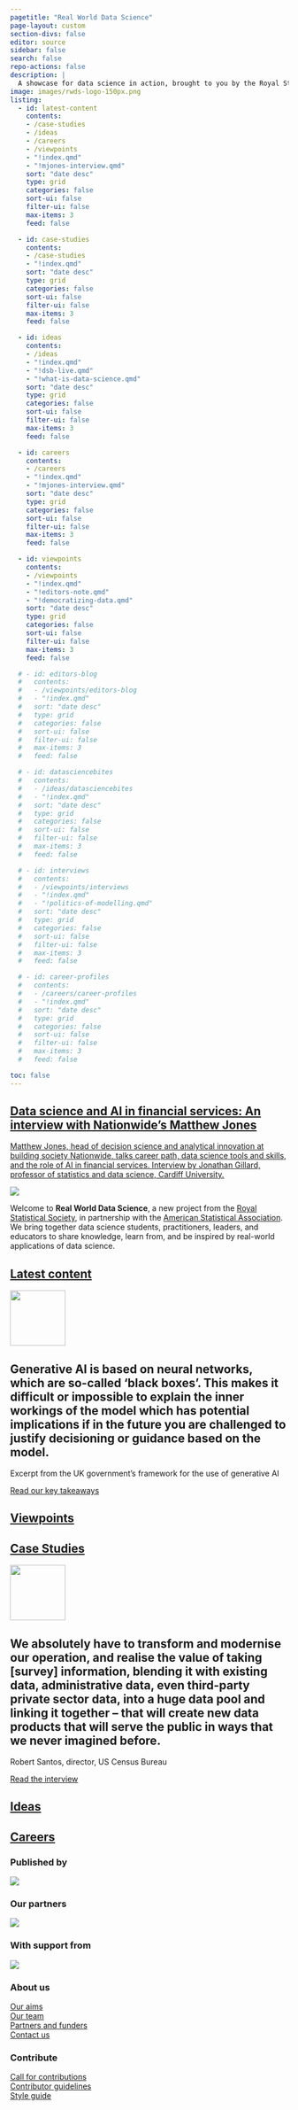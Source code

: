 ```yaml
---
pagetitle: "Real World Data Science"
page-layout: custom
section-divs: false
editor: source
sidebar: false
search: false
repo-actions: false
description: | 
  A showcase for data science in action, brought to you by the Royal Statistical Society in partnership with the American Statistical Association.
image: images/rwds-logo-150px.png
listing:
  - id: latest-content
    contents: 
    - /case-studies
    - /ideas
    - /careers
    - /viewpoints
    - "!index.qmd"
    - "!mjones-interview.qmd"
    sort: "date desc"
    type: grid
    categories: false
    sort-ui: false
    filter-ui: false
    max-items: 3
    feed: false

  - id: case-studies
    contents: 
    - /case-studies
    - "!index.qmd"
    sort: "date desc"
    type: grid
    categories: false
    sort-ui: false
    filter-ui: false
    max-items: 3
    feed: false

  - id: ideas
    contents: 
    - /ideas
    - "!index.qmd"
    - "!dsb-live.qmd"
    - "!what-is-data-science.qmd"
    sort: "date desc"
    type: grid
    categories: false
    sort-ui: false
    filter-ui: false
    max-items: 3
    feed: false

  - id: careers
    contents: 
    - /careers
    - "!index.qmd"
    - "!mjones-interview.qmd"
    sort: "date desc"
    type: grid
    categories: false
    sort-ui: false
    filter-ui: false
    max-items: 3
    feed: false

  - id: viewpoints
    contents: 
    - /viewpoints
    - "!index.qmd"
    - "!editors-note.qmd"
    - "!democratizing-data.qmd"
    sort: "date desc"
    type: grid
    categories: false
    sort-ui: false
    filter-ui: false
    max-items: 3
    feed: false

  # - id: editors-blog
  #   contents: 
  #   - /viewpoints/editors-blog
  #   - "!index.qmd"
  #   sort: "date desc"
  #   type: grid
  #   categories: false
  #   sort-ui: false
  #   filter-ui: false
  #   max-items: 3
  #   feed: false

  # - id: datasciencebites
  #   contents: 
  #   - /ideas/datasciencebites
  #   - "!index.qmd"
  #   sort: "date desc"
  #   type: grid
  #   categories: false
  #   sort-ui: false
  #   filter-ui: false
  #   max-items: 3
  #   feed: false

  # - id: interviews
  #   contents: 
  #   - /viewpoints/interviews
  #   - "!index.qmd"
  #   - "!politics-of-modelling.qmd"
  #   sort: "date desc"
  #   type: grid
  #   categories: false
  #   sort-ui: false
  #   filter-ui: false
  #   max-items: 3
  #   feed: false

  # - id: career-profiles
  #   contents: 
  #   - /careers/career-profiles
  #   - "!index.qmd"
  #   sort: "date desc"
  #   type: grid
  #   categories: false
  #   sort-ui: false
  #   filter-ui: false
  #   max-items: 3
  #   feed: false

toc: false
---
```

::: {.content-container}
::: {.top-story .purple-background}
<a href="/careers/posts/2024/03/21/mjones-interview.qmd">

::: grid
::: {.g-col-12 .g-col-lg-4 .top-story-text}
## Data science and AI in financial services: An interview with Nationwide's Matthew Jones
Matthew Jones, head of decision science and analytical innovation at building society Nationwide, talks career path, data science tools and skills, and the role of AI in financial services. Interview by Jonathan Gillard, professor of statistics and data science, Cardiff University.   
:::
::: {.g-col-12 .g-col-lg-8 .top-story-img}
![](careers/posts/2024/03/21/images/mjones-laptop.png)
:::
:::

</a>

:::
:::

::: {.header-text} 
::: {.content-container}
::: {.header-block}
Welcome to **Real World Data Science**, a new project from the [Royal Statistical Society](https://rss.org.uk/), in partnership with the [American Statistical Association](https://www.amstat.org/). We bring together data science students, practitioners, leaders, and educators to share knowledge, learn from, and be inspired by real-world applications of data science.
:::
:::
:::

::: {.content-container}
::: {.listing-block}
<a href="latest-content.qmd">

## Latest content 
</a>

::: {#latest-content}
:::

:::
:::

::: {.pullout-text}
::: {.pullout-container}
::: {.pullout-block .black-background}
![](images/quote-purple.png){width="100px"}

## Generative AI is based on neural networks, which are so-called ‘black boxes’. This makes it difficult or impossible to explain the inner workings of the model which has potential implications if in the future you are challenged to justify decisioning or guidance based on the model.
Excerpt from the UK government's framework for the use of generative AI

::: {.button}
[Read our key takeaways](viewpoints/editors-blog/posts/2024/01/22/gen-ai-framework.qmd)
:::

:::
:::
:::

::: {.content-container}
::: {.listing-block}
<a href="viewpoints/index.qmd">

## Viewpoints 
</a>

::: {#viewpoints}
:::

:::
:::

::: {.content-container}
::: {.listing-block}
<a href="case-studies/index.qmd">

## Case Studies
</a> 

::: {#case-studies}
:::

:::
:::

::: {.pullout-text}
::: {.pullout-container}
::: {.pullout-block .black-background}
![](images/quote-purple.png){width="100px"}

## We absolutely have to transform and modernise our operation, and realise the value of taking [survey] information, blending it with existing data, administrative data, even third-party private sector data, into a huge data pool and linking it together -- that will create new data products that will serve the public in ways that we never imagined before.
Robert Santos, director, US Census Bureau

::: {.button}
[Read the interview](viewpoints/interviews/posts/2024/01/15/census-bureau.qmd)
:::

:::
:::
:::

::: {.content-container}
::: {.listing-block}
<a href="ideas/index.qmd">

## Ideas
</a> 

::: {#ideas}
:::

:::
:::

::: {.content-container}
::: {.listing-block}
<a href="careers/index.qmd">

## Careers 
</a>

::: {#careers}
:::

:::
:::

::: {.footer-text}
::: {.footer-container .black-background}
::: {.footer-block}
::: grid


::: {.g-col-12 .g-col-md-2}
### Published by
[![](images/rss-footer-new.png){fig-align="left"}](https://rss.org.uk/)
:::
::: {.g-col-12 .g-col-md-2}
### Our partners
[![](images/asa-footer-new.png){fig-align="left"}](https://www.amstat.org/)
:::
::: {.g-col-12 .g-col-md-2}
### With support from 
[![](images/ati-footer-new.png){fig-align="left"}](https://www.turing.ac.uk/)
:::
::: {.g-col-12 .g-col-md-2}
:::
::: {.g-col-12 .g-col-md-2}
### About us
[Our aims](about-rwds.qmd)\
[Our team](/viewpoints/editors-blog/posts/2022/10/18/meet-the-team.qmd)\
[Partners and funders](rwds-partners.qmd)\
[Contact us](contact.qmd)
:::
::: {.g-col-12 .g-col-md-2}
### Contribute
[Call for contributions](/contributor-docs/call-for-contributions.qmd)\
[Contributor guidelines](/contributor-docs/contributor-guidelines.qmd)\
[Style guide](/contributor-docs/style-guide.qmd)
:::


<!-- ::: {.g-col-12 .g-col-md-12}
### Our partners
logos to go here
::: -->

:::
:::
:::
:::
